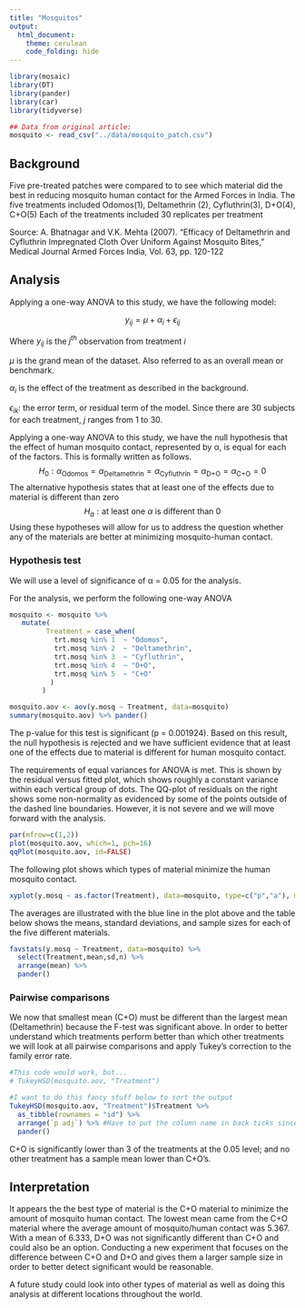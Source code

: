 ```yaml
---
title: "Mosquitos"
output: 
  html_document:
    theme: cerulean
    code_folding: hide
---
```



```r
library(mosaic)
library(DT)
library(pander)
library(car)
library(tidyverse)

## Data from original article:
mosquito <- read_csv("../data/mosquito_patch.csv") 

```

## Background

Five pre-treated patches were compared to to see which material did the best in reducing mosquito human contact for the Armed Forces in India. The five treatments included Odomos(1), Deltamethrin (2), Cyfluthrin(3), D+O(4), C+O(5) Each of the treatments included 30 replicates per treatment

Source: A. Bhatnagar and V.K. Mehta (2007). "Efficacy of Deltamethrin and Cyfluthrin Impregnated Cloth Over Uniform Against Mosquito Bites," Medical Journal Armed Forces India, Vol. 63, pp. 120-122

<!-- ## The Data -->

<!-- ```{r, out.width=300} -->
<!-- #Show the full width of the "Wide" version of the late data: -->
<!-- pander(mosquito, split.tables = Inf) -->
<!-- ``` -->


## Analysis

Applying a one-way ANOVA to this study, we have the following model:

$$
y_{ij} = \mu + \alpha_i + \epsilon_{ij}
$$

Where 
$y_{ij}$ is the $j^{th}$ observation from treatment $i$

$\mu$ is the grand mean of the dataset. Also referred to as an overall mean or benchmark.

$\alpha_i$ is the effect of the treatment as described in the background.

$\epsilon_{ik}$: the error term, or residual term of the model. Since there are 30 subjects for each treatment, $j$ ranges from 1 to 30.

Applying a one-way ANOVA to this study, we have the null hypothesis that the effect of human mosquito contact, represented by α, is equal for each of the factors. This is formally written as follows.
$$ H_0:\alpha_\text{Odomos} = \alpha_\text{Deltamethrin} = \alpha_\text{Cyfluthrin} = \alpha_\text{D+O} = \alpha_\text{C+O} = 0 $$
The alternative hypothesis states that at least one of the effects due to material is different than zero
$$ H_a: \text{at least one } \alpha \text{ is different than 0} $$
Using these hypotheses will allow for us to address the question whether any of the materials are better at minimizing mosquito-human contact.

### Hypothesis test

We will use a level of significance of α = 0.05 for the analysis.

For the analysis, we perform the following one-way ANOVA

```r
mosquito <- mosquito %>% 
   mutate(
         Treatment = case_when(
           trt.mosq %in% 1  ~ "Odomos",
           trt.mosq %in% 2  ~ "Deltamethrin",
           trt.mosq %in% 3  ~ "Cyfluthrin",
           trt.mosq %in% 4  ~ "D+O",
           trt.mosq %in% 5  ~ "C+O"
          )
        )

mosquito.aov <- aov(y.mosq ~ Treatment, data=mosquito)
summary(mosquito.aov) %>% pander()
```

The p-value for this test is significant (p = 0.001924).  Based on this result, the null hypothesis is rejected and we have sufficient evidence that at least one of the effects due to material is different for human mosquito contact.

The requirements of equal variances for ANOVA is met.  This is shown by the residual versus fitted plot, which shows roughly a constant variance within each vertical group of dots.  The QQ-plot of residuals on the right shows some non-normality as evidenced by some of the points outside of the dashed line boundaries. However, it is not severe and we will move forward with the analysis.  

```r
par(mfrow=c(1,2))
plot(mosquito.aov, which=1, pch=16)
qqPlot(mosquito.aov, id=FALSE)
```
   
The following plot shows which types of material minimize the human mosquito contact.
```r
xyplot(y.mosq ~ as.factor(Treatment), data=mosquito, type=c("p","a"), main="Human Mosquito Contact Based on Type of Material", xlab ="Treatment", ylab = "Amount of Mosquito Human Contact")
```

The averages are illustrated with the blue line in the plot above and the table below shows the means, standard deviations, and sample sizes for each of the five different materials.
```r
favstats(y.mosq ~ Treatment, data=mosquito) %>% 
  select(Treatment,mean,sd,n) %>% 
  arrange(mean) %>% 
  pander()
```

### Pairwise comparisons

We now that smallest mean (C+O) must be different than the largest mean (Deltamethrin) because the F-test was significant above. In order to better understand which treatments perform better than which other treatments we will look at all pairwise comparisons and apply Tukey's correction to the family error rate.

```r
#This code would work, but...
# TukeyHSD(mosquito.aov, "Treatment")

#I want to do this fancy stuff below to sort the output
TukeyHSD(mosquito.aov, "Treatment")$Treatment %>% 
  as_tibble(rownames = "id") %>% 
  arrange(`p adj`) %>% #Have to put the column name in back ticks since it has a space
  pander() 
```

C+O is significantly lower than 3 of the treatments at the 0.05 level; and no other treatment has a sample mean lower than C+O's.

## Interpretation

It appears the the best type of material is the C+O material to minimize the amount of mosquito human contact.  The lowest mean came from the C+O material where the average amount of mosquito/human contact was 5.367. With a mean of 6.333, D+O was not significantly different than C+O and could also be an option. Conducting a new experiment that focuses on the difference between C+O and D+O and gives them a larger sample size in order to better detect significant would be reasonable. 

A future study could look into other types of material as well as doing this analysis at different locations throughout the world.  